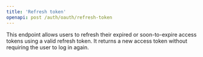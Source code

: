 ```yaml
---
title: 'Refresh token'
openapi: post /auth/oauth/refresh-token
---
```


This endpoint allows users to refresh their expired or soon-to-expire access tokens using a valid refresh token. It returns a new access token without requiring the user to log in again.
